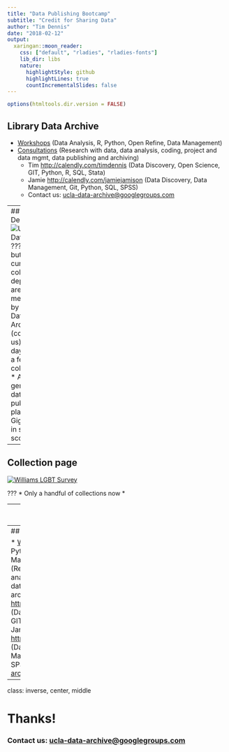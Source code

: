 ```yaml
---
title: "Data Publishing Bootcamp"
subtitle: "Credit for Sharing Data"
author: "Tim Dennis"
date: "2018-02-12"
output:
  xaringan::moon_reader:
    css: ["default", "rladies", "rladies-fonts"]
    lib_dir: libs
    nature:
      highlightStyle: github
      highlightLines: true
      countIncrementalSlides: false
---
```


```r
options(htmltools.dir.version = FALSE)
```

## Library Data Archive 

* [Workshops](https://www.library.ucla.edu/location/social-science-data-archive) (Data Analysis, R, Python, Open Refine, Data Management)
* [Consultations](https://www.library.ucla.edu/location/social-science-data-archive) (Research with data, data analysis, coding, project and data mgmt, data publishing and archiving)
   * Tim <http://calendly.com/timdennis> (Data Discovery, Open Science, GIT, Python, R, SQL, Stata)
   * Jamie <http://calendly.com/jamiejamison> (Data Discovery, Data Management, Git, Python, SQL, SPSS)
   * Contact us: <ucla-data-archive@googlegroups.com>

---
## Data Den 
![UCLA Data Den](../fig/data-den.png)
???
* Live, but currently collection deposits are mediated by the Data Archive (contact us)
* Early days only a few collections
* A general data publishing platform
* Gigascale in size scope 

---

## Collection page 

[![Williams LGBT Survey](../fig/williams-lgbt.png)](https://dataden.library.ucla.edu/jspui/)

???
* Only a handful of collections now
* 

---
## Joining the Dataverse Network

![Dataverse](../fig/dataverse.png)

???
* Need for more modular approach (Data Archives collection, Data Den, Restricted Data, Departments)
* Dataverse designed to be modular - subdataverses can be branded, have admins and curators, keep up with scholarly com ecosystem (orcid)
* Thoughtful design to anticipate research innovation, object storage, big files 
* Solid API with Python and R clients 
* Integration with tools like Open Science Framework
* Network facilitates switching institutions 

---
## Library Data Archive 

* [Workshops](https://www.library.ucla.edu/location/social-science-data-archive) (Data Analysis, R, Python, Open Refine, Data Management)
* [Consultations](https://www.library.ucla.edu/location/social-science-data-archive) (Research with data, data analysis, coding, project and data mgmt, data publishing and archiving)
   * Tim <http://calendly.com/timdennis> (Data Discovery, Open Science, GIT, Python, R, SQL, Stata)
   * Jamie <http://calendly.com/jamiejamison> (Data Discovery, Data Management, Git, Python, SQL, SPSS)
   * Contact us: <ucla-data-archive@googlegroups.com>

---
class: inverse, center, middle

# Thanks!

### Contact us: <ucla-data-archive@googlegroups.com>
